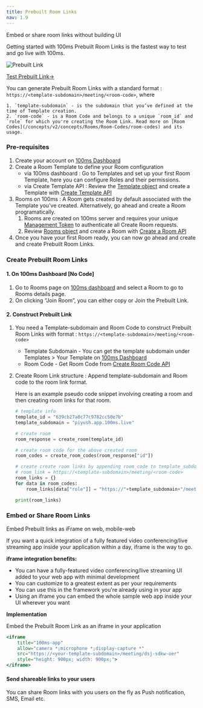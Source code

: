 ```yaml
---
title: Prebuilt Room Links
nav: 1.9
---
```

Embed or share room links without building UI

Getting started with 100ms Prebuilt Room Links is the fastest way to test and go live with 100ms. 

![Prebuilt Link](/docs/v2/prebuilt-screenshot.png)

[Test Prebuilt Link→](https://examples-videoconferencing.app.100ms.live/meeting/tmz-qdi-cyp)

You can generate Prebuilt Room Links with a standard format : `https://<template-subdomain>/meeting/<room-code>`, where

    1. `template-subdomain` - is the subdomain that you’ve defined at the time of Template creation. 
    2. `room-code` - is a Room Code and belongs to a unique `room_id` and `role` for which you're creating the Room Link. Read more on [Room Codes](/concepts/v2/concepts/Rooms/Room-Codes/room-codes) and its usage.

### Pre-requisites

1. Create your account on [100ms Dashboard](https://dashboard.100ms.live/login)
2. Create a Room Template to define your Room configuration
    - via 100ms dashboard : Go to Templates and set up your first Room Template, here you can configure Roles and their permissions. 
    - via Create Template API : Review the [Template object](https://www.100ms.live/docs/server-side/v2/api-reference/policy/template-object) and create a Template with [Create Template API](https://www.100ms.live/docs/server-side/v2/api-reference/policy/create-template-via-api)
3. Rooms on 100ms : A Room gets created by default associated with the Template you’ve created. Alternatively, go ahead and create a Room programatically.
    1. Rooms are created on 100ms server and requires your unique [Management Token](https://www.100ms.live/docs/concepts/v2/concepts/security-and-tokens#management-token-for-rest-api) to authenticate all Create Room requests.
    2. Review [Rooms object](https://www.100ms.live/docs/server-side/v2/api-reference/Rooms/object) and create a Room with [Create a Room API](https://www.100ms.live/docs/server-side/v2/api-reference/Rooms/create-via-api)
4. Once you have your first Room ready, you can now go ahead and create and create Prebuilt Room Links.

### Create Prebuilt Room Links

#### 1. On 100ms Dashboard [No Code]

1. Go to Rooms page on [100ms dashboard](https://dashboard.100ms.live/dashboard) and select a Room to go to Rooms details page.
2. On clicking “Join Room”, you can either copy or Join the Prebuilt Link.

#### 2. Construct Prebuilt Link

1. You need a Template-subdomain and Room Code to construct Prebuilt Room Links with format : `https://<template-subdomain>/meeting/<room-code>`

    - Template Subdomain - You can get the template subdomain under Templates > Your Template on [100ms Dashboard](https://dashboard.100ms.live/dashboard)
    - Room Code - Get Room Code from [Create Room Code API](/server-side/v2/api-reference/Rooms/create-via-api) 
        
2. Create Room Link structure : Append template-subdomain and Room code to the room link format.
   
   Here is an example pseudo code snippet involving creating a room and then creating room links for that room.
    
    ```python
    # template info
    template_id = "639cb27a0c77c9782cc50e7b"
    template_subdomain = "piyush.app.100ms.live"
    
    # create room 
    room_response = create_room(template_id)
    
    # create room code for the above created room
    room_codes = create_room_codes(room_response["id"])
    
    # create create room links by appending room_code to template_subdomain
    # room_link = https://<template-subdomain>/meeting/<room-code>
    room_links = {}
    for data in room_codes:
    	room_links[data["role"]] = "https://"+template_subdomain+"/meeting/"+data["code"]
    
    print(room_links)
    ```



### Embed or Share Room Links

Embed Prebuilt links as iFrame on web, mobile-web

If you want a quick integration of a fully featured video conferencing/live streaming app inside your application within a day, iframe is the way to go.

**iframe integration benefits:**

- You can have a fully-featured video conferencing/live streaming UI added to your web app with minimal development
- You can customize to a greatest extent as per your requirements
- You can use this in the framework you're already using in your app
- Using an iframe you can embed the whole sample web app inside your UI wherever you want

**Implementation**

Embed the Prebuilt Room Link as an iframe in your application

```jsx
<iframe
    title="100ms-app"
    allow="camera *;microphone *;display-capture *"
    src="https://<your-template-subdomain>/meeting/dsj-sdkw-oer"
    style="height: 900px; width: 900px;">
</iframe>
```



#### Send shareable links to your users

You can share Room links with you users on the fly as Push notification, SMS, Email etc.
